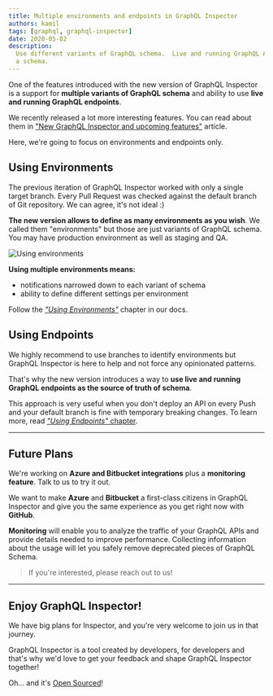 ```yaml
---
title: Multiple environments and endpoints in GraphQL Inspector
authors: kamil
tags: [graphql, graphql-inspector]
date: 2020-05-02
description:
  Use different variants of GraphQL schema.  Live and running GraphQL API as the source of truth of
  a schema.
---
```


One of the features introduced with the new version of GraphQL Inspector is a support for **multiple
variants of GraphQL schema** and ability to use **live and running GraphQL endpoints**.

We recently released a lot more interesting features. You can read about them in
["New GraphQL Inspector and upcoming features"](/blog/new-graphql-inspector) article.

Here, we're going to focus on environments and endpoints only.

## Using Environments

The previous iteration of GraphQL Inspector worked with only a single target branch. Every Pull
Request was checked against the default branch of Git repository. We can agree, it's not ideal :)

**The new version allows to define as many environments as you wish**. We called them "environments"
but those are just variants of GraphQL schema. You may have production environment as well as
staging and QA.

![](../multiple-environments-endpoints-graphql-inspector/graph.png 'Using environments')

**Using multiple environments means:**

- notifications narrowed down to each variant of schema
- ability to define different settings per environment

Follow the [_"Using Environments"_](https://graphql-inspector.com/docs/recipes/environments) chapter
in our docs.

## Using Endpoints

We highly recommend to use branches to identify environments but GraphQL Inspector is here to help
and not force any opinionated patterns.

That's why the new version introduces a way to **use live and running GraphQL endpoints as the
source of truth of schema**.

This approach is very useful when you don't deploy an API on every Push and your default branch is
fine with temporary breaking changes. To learn more, read
[_"Using Endpoints"_ chapter](https://graphql-inspector.com/docs/recipes/endpoints).

---

## Future Plans

We're working on **Azure and Bitbucket integrations** plus a **monitoring feature**. Talk to us to
try it out.

We want to make **Azure** and **Bitbucket** a first-class citizens in GraphQL Inspector and give you
the same experience as you get right now with **GitHub**.

**Monitoring** will enable you to analyze the traffic of your GraphQL APIs and provide details
needed to improve performance. Collecting information about the usage will let you safely remove
deprecated pieces of GraphQL Schema.

> If you're interested, please reach out to us!

---

## Enjoy GraphQL Inspector!

We have big plans for Inspector, and you're very welcome to join us in that journey.

GraphQL Inspector is a tool created by developers, for developers and that's why we'd love to get
your feedback and shape GraphQL Inspector together!

Oh... and it's [Open Sourced](https://github.com/kamilkisiela/graphql-inspector)!
